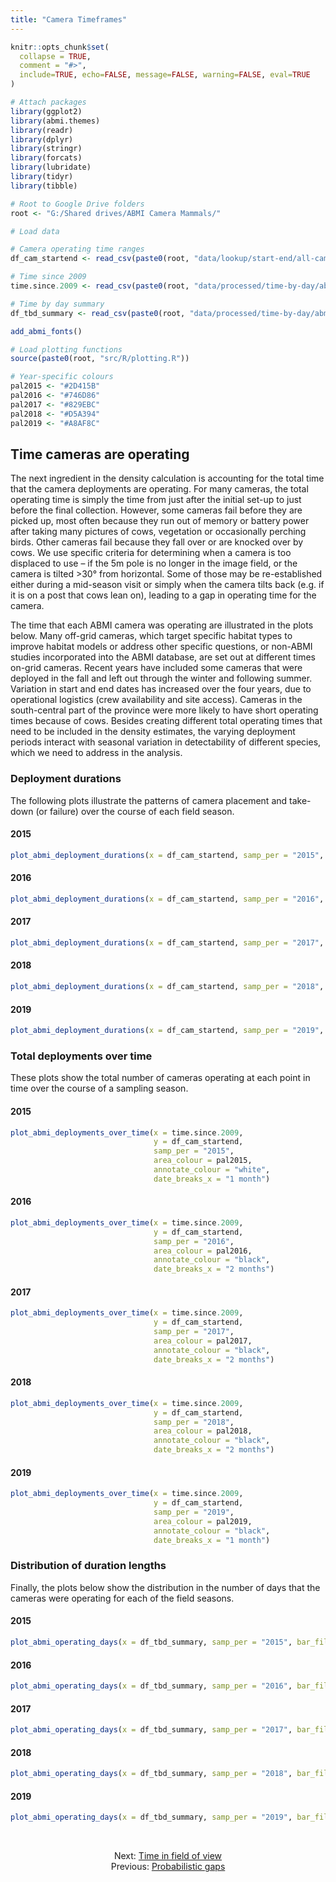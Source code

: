 ```yaml
---
title: "Camera Timeframes"
---
```


```r
knitr::opts_chunk$set(
  collapse = TRUE,
  comment = "#>",
  include=TRUE, echo=FALSE, message=FALSE, warning=FALSE, eval=TRUE
)

# Attach packages
library(ggplot2)
library(abmi.themes)
library(readr)
library(dplyr)
library(stringr)
library(forcats)
library(lubridate)
library(tidyr)
library(tibble)

# Root to Google Drive folders
root <- "G:/Shared drives/ABMI Camera Mammals/"

# Load data

# Camera operating time ranges
df_cam_startend <- read_csv(paste0(root, "data/lookup/start-end/all-cam_startend_2020-06-01.csv"))

# Time since 2009
time.since.2009 <- read_csv(paste0(root, "data/processed/time-by-day/abmi-all-years_tbd-since-2009_2020-08-14.csv"))

# Time by day summary
df_tbd_summary <- read_csv(paste0(root, "data/processed/time-by-day/abmi-all-years_tbd-summary_2020-06-08.csv"))

add_abmi_fonts()

# Load plotting functions
source(paste0(root, "src/R/plotting.R"))

# Year-specific colours
pal2015 <- "#2D415B"
pal2016 <- "#746D86"
pal2017 <- "#829EBC"
pal2018 <- "#D5A394"
pal2019 <- "#A8AF8C"

```

## Time cameras are operating

The next ingredient in the density calculation is accounting for the total time that the camera deployments are operating. For many cameras, the total operating time is simply the time from just after the initial set-up to just before the final collection. However, some cameras fail before they are picked up, most often because they run out of memory or battery power after taking many pictures of cows, vegetation or occasionally perching birds. Other cameras fail because they fall over or are knocked over by cows. We use specific criteria for determining when a camera is too displaced to use – if the 5m pole is no longer in the image field, or the camera is tilted >30° from horizontal. Some of those may be re-established either during a mid-season visit or simply when the camera tilts back (e.g. if it is on a post that cows lean on), leading to a gap in operating time for the camera.

The time that each ABMI camera was operating are illustrated in the plots below. Many off-grid cameras, which target specific habitat types to improve habitat models or address other specific questions, or non-ABMI studies incorporated into the ABMI database, are set out at different times on-grid cameras. Recent years have included some cameras that were deployed in the fall and left out through the winter and following summer. Variation in start and end dates has increased over the four years, due to operational logistics (crew availability and site access). Cameras in the south-central part of the province were more likely to have short operating times because of cows. Besides creating different total operating times that need to be included in the density estimates, the varying deployment periods interact with seasonal variation in detectability of different species, which we need to address in the analysis.

### Deployment durations {.tabset}

The following plots illustrate the patterns of camera placement and take-down (or failure) over the course of each field season.

#### 2015

```r

plot_abmi_deployment_durations(x = df_cam_startend, samp_per = "2015", segment_colour = pal2015)

```

#### 2016

```r

plot_abmi_deployment_durations(x = df_cam_startend, samp_per = "2016", segment_colour = pal2016)

```

#### 2017

```r

plot_abmi_deployment_durations(x = df_cam_startend, samp_per = "2017", segment_colour = pal2017)

```

#### 2018

```r

plot_abmi_deployment_durations(x = df_cam_startend, samp_per = "2018", segment_colour = pal2018)

```

#### 2019

```r

plot_abmi_deployment_durations(x = df_cam_startend, samp_per = "2019", segment_colour = pal2019)

```

### Total deployments over time {.tabset}

These plots show the total number of cameras operating at each point in time over the course of a sampling season.

#### 2015 

```r

plot_abmi_deployments_over_time(x = time.since.2009,
                                y = df_cam_startend,
                                samp_per = "2015",
                                area_colour = pal2015,
                                annotate_colour = "white",
                                date_breaks_x = "1 month")

```

#### 2016

```r

plot_abmi_deployments_over_time(x = time.since.2009,
                                y = df_cam_startend,
                                samp_per = "2016",
                                area_colour = pal2016,
                                annotate_colour = "black",
                                date_breaks_x = "2 months")

```

#### 2017

```r

plot_abmi_deployments_over_time(x = time.since.2009,
                                y = df_cam_startend,
                                samp_per = "2017",
                                area_colour = pal2017,
                                annotate_colour = "black",
                                date_breaks_x = "2 months")

```

#### 2018

```r

plot_abmi_deployments_over_time(x = time.since.2009,
                                y = df_cam_startend,
                                samp_per = "2018",
                                area_colour = pal2018,
                                annotate_colour = "black",
                                date_breaks_x = "2 months")

```

#### 2019

```r

plot_abmi_deployments_over_time(x = time.since.2009,
                                y = df_cam_startend,
                                samp_per = "2019",
                                area_colour = pal2019,
                                annotate_colour = "black",
                                date_breaks_x = "1 month")

```

### Distribution of duration lengths {.tabset}

Finally, the plots below show the distribution in the number of days that the cameras were operating for each of the field seasons.

#### 2015

```r

plot_abmi_operating_days(x = df_tbd_summary, samp_per = "2015", bar_fill = pal2015)

```

#### 2016

```r

plot_abmi_operating_days(x = df_tbd_summary, samp_per = "2016", bar_fill = pal2016)

```

#### 2017

```r

plot_abmi_operating_days(x = df_tbd_summary, samp_per = "2017", bar_fill = pal2017)

```

#### 2018

```r

plot_abmi_operating_days(x = df_tbd_summary, samp_per = "2018", bar_fill = pal2018)

```

#### 2019

```r

plot_abmi_operating_days(x = df_tbd_summary, samp_per = "2019", bar_fill = pal2019)

```

<br>

<center>
Next: [Time in field of view](link) <br>
Previous: [Probabilistic gaps](link)
</center>

<br>